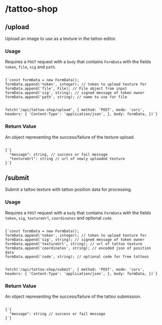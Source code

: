 
# /tattoo-shop

## /upload

Upload an image to use as a texture in the tattoo editor.

<h3 style={{ marginTop: 0 }}>Usage</h3>

Requires a `POST` request with a `body` that contains `FormData` with the fields 
`token`, `file`, `sig` and `path`.

<Code language="js">
{`const formData = new FormData();
formData.append('token', integer); // token to upload texture for
formData.append('file', File); // File object from input
formData.append('sig', string); // signed message of token owner
formData.append('path', string); // name to use for file

fetch('/api/tattoo-shop/upload', {
  method: 'POST',
  mode: 'cors',
  headers: {
    'Content-Type': 'application/json',
  },
  body: formData,
})`}
</Code>

### Return Value

An object representing the success/failure of the texture upload.

<Code language="js">
{`{
  "message": string, // success or fail message
  "textureUrl": string // url of newly uploaded texture
}`}
</Code>

## /submit

Submit a tattoo texture with tattoo position data for processing.

<h3 style={{ marginTop: 0 }}>Usage</h3>

Requires a `POST` request with a `body` that contains `FormData` with the fields 
`token`, `sig`, `textureUrl`, `coordinates` and optional `code`.

<Code language="js">
{`const formData = new FormData();
formData.append('token', integer); // token to upload texture for
formData.append('sig', string); // signed message of token owner
formData.append('textureUrl', string); // url of tattoo texture
formData.append('coordinates', string); // encoded json of position data
formData.append('code', string); // optional code for free tattoos

fetch('/api/tattoo-shop/submit', {
  method: 'POST',
  mode: 'cors',
  headers: {
    'Content-Type': 'application/json',
  },
  body: formData,
})`}
</Code>

### Return Value

An object representing the success/failure of the tattoo submission.

<Code language="js">
{`{
  "message": string // success or fail message
}`}
</Code>